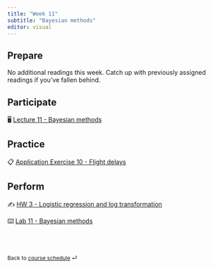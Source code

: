 ```yaml
---
title: "Week 11"
subtitle: "Bayesian methods"
editor: visual
---
```


## Prepare

No additional readings this week. Catch up with previously assigned readings if you've fallen behind.

## Participate

🖥️ [Lecture 11 - Bayesian methods](/slides/BSMM_8470_lec-11.html)

## Practice

📋 [Application Exercise 10 - Flight delays](/ae/ae-10-flight-delays.html)

## Perform

✍️ [HW 3 - Logistic regression and log transformation](/hw/hw-3.html)

⌨️ [Lab 11 - Bayesian methods](labs/BSMM_8470_lab-11.html)

<br><br>

::: {style="font-size: 0.875em;"}
Back to [course schedule](/ "Course schedule") ⏎
:::
